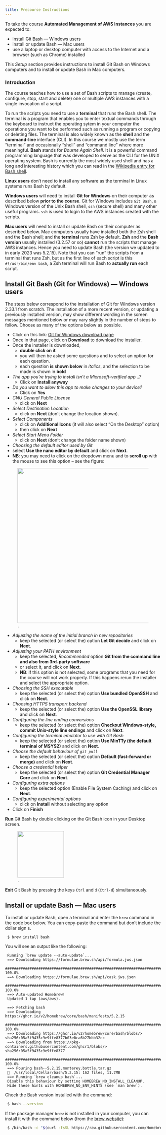 ```yaml
---
title: Precourse Instructions
---
```


To take the course **Automated Management of AWS Instances** you are expected to:

-   install Git Bash --- Windows users
-   install or update Bash --- Mac users
-   use a laptop or desktop computer with access to the Internet and a browser (such as Chrome) installed

This *Setup* section provides instructions to install Git Bash on Windows computers and to install or update Bash in Mac computers.

### **Introduction**

The course teaches how to use a set of Bash scripts to manage (create, configure, stop, start and delete) one or multiple AWS instances with a single invocation of a script.

To run the scripts you need to use a **terminal** that runs the Bash shell. The terminal is a program that enables you to enter textual commands through the keyboard to instruct the operating sytem in your computer the operations you want to be performed such as running a program or copying or deleting files. The terminal is also widely known as the **shell** and the **command-line** interface (CLI). In this course we mostly use the term "terminal" and occasionally "shell" and "command line" where more meaningful. **Bash** stands for *Bourne Again Shell*. It is a powerful command programming language that was developed to serve as the CLI for the UNIX operating system. Bash is currently the most widely used shell and has a long and interesting history which you can read in the [Wikipedia entry for Bash shell](https://en.wikipedia.org/wiki/Bash_(Unix_shell)).

**Linux users** don't need to install any software as the terminal in Linux systems runs Bash by default.

**Windows users** will need to install **Git for Windows** on their computer as described below **prior to the course**. Git for Windows includes `Git Bash`, a Windows version of the Unix Bash shell, `ssh` (secure shell) and many other useful programs. `ssh` is used to login to the AWS instances created with the scripts.

**Mac users** will need to install or update Bash on their computer as described below. Mac computers usually have installed both the Zsh shell and the Bash shell; and the **terminal** runs Zsh by default. **Zsh** and the **Bash version** usually installed (3.2.57 or so) **cannot** run the scripts that manage AWS instances. Hence you need to update Bash (the version we updated to in early 2023 was 5.2.15). Note that you can "run" the scripts from a terminal that runs Zsh, but as the first line of each script is this `#!/usr/bin/env bash`, a Zsh terminal will run Bash to **actually run** each script.

::: {.callout-note collapse="true"}
## Install Git Bash (Git for Windows) --- Windows users

The steps below correspond to the installation of Git for Windows version 2.33.1 from scratch. The installation of a more recent version, or updating a previously installed version, may show different wording in the screen messages mentioned below or may vary slightly in the number of steps to follow. Choose as many of the options below as possible.

-   Click on this link: [Git for Windows download page](https://gitforwindows.org/)
-   Once in that page, click on **Download** to download the installer.
-   Once the installer is downloaded,
    -   **double click on it**
    -   you will then be asked some questions and to select an option for each question.
    -   each question **is shown below** in *Italics*, and the selection to be made is shown in **bold**
-   *The app you're trying to install isn't a Microsoft-verified app ..?*
    -   Click on **Install anyway**
-   *Do you want to allow this app to make changes to your device?*
    -   Click on **Yes**
-   *GNU General Public License*
    -   click on **Next**
-   *Select Destination Location*
    -   click on **Next** (don't change the location shown).
-   *Select Components*
    -   click on **Additional Icons** (it will also select "On the Desktop" option)
    -   then click on **Next**
-   *Select Start Menu Folder*
    -   click on **Next** (don't change the folder name shown)
-   *Choosing the default editor used by Git*
-   select **Use the nano editor by default** and click on **Next**.
-   **NB**: you may need to click on the dropdown menu and to **scroll up** with the mouse to see this option -- see the figure:

![.](/images/git-installation-nano-option.png){width="500" fig-alt="GIT installation nano option"}

-   *Adjusting the name of the initial branch in new repositories*
    -   keep the selected (or select the) option **Let Git decide** and click on **Next**.
-   *Adjusting your PATH environment*
    -   keep the selected, *Recommended* option **Git from the command line and also from 3rd-party software**
    -   or select it, and click on **Next**.
    -   **NB**: if this option is not selected, some programs that you need for the course will not work properly. If this happens rerun the installer and select the appropriate option.
-   *Choosing the SSH executable*
    -   keep the selected (or select the) option **Use bundled OpenSSH** and click on **Next**.
-   *Choosing HTTPS transport backend*
    -   keep the selected (or select the) option **Use the OpenSSL library** and click on **Next**.
-   *Configuring the line ending conversions*
    -   keep the selected (or select the) option **Checkout Windows-style, commit Unix-style line endings** and click on **Next**.
-   *Configuring the terminal emulator to use with Git Bash*
    -   keep the selected (or select the) option **Use MinTTy (the default terminal of MSYS2)** and click on **Next**.
-   *Choose the default behaviour of `git pull`*
    -   keep the selected (or select the) option **Default (fast-forward or merge)** and click on **Next**.
-   *Choose a credential helper*
    -   keep the selected (or select the) option **Git Credential Manager Core** and click on **Next**.
-   *Configuring extra options*
    -   keep the selected option (Enable File System Caching) and click on **Next**.
-   *Configuring experimental options*
    -   click on **Install** without selecting any option
-   Click on **Finish**

**Run** Git Bash by double clicking on the Git Bash icon in your Desktop screen.

![.](/images/gitbash-launch-icon.png){width="150" fig-alt="Git Bash launch icon"}

**Exit** Git Bash by pressing the keys `Ctrl` and `d` (`Ctrl-d`) simultaneously.
:::

::: {.callout-note collapse="true"}
## Install or update Bash --- Mac users

To install or update Bash, open a terminal and enter the `brew` command in the code box below. You can copy-paste the command but don't include the dollar sign `$`.

``` .bash
 $ brew install bash
```

You will see an output like the following:

``` .default
 Running `brew update --auto-update`...
 ==> Downloading https://formulae.brew.sh/api/formula.jws.json
 ######################################################################## 100.0%
 ==> Downloading https://formulae.brew.sh/api/cask.jws.json
 ######################################################################## 100.0%
 ==> Auto-updated Homebrew!
 Updated 1 tap (aws/aws).

 ==> Fetching bash
 ==> Downloading https://ghcr.io/v2/homebrew/core/bash/manifests/5.2.15
 ######################################################################## 100.0%
 ==> Downloading https://ghcr.io/v2/homebrew/core/bash/blobs/> sha256:05a5f9435c9e9ffe8377b03e0ca6b27bbb32cc
 ==> Downloading from https://pkg-containers.githubusercontent.com/ghcr1/blobs/> sha256:05a5f9435c9e9ffe8377
 ######################################################################## 100.0%
 ==> Pouring bash--5.2.15.monterey.bottle.tar.gz
 🍺  /usr/local/Cellar/bash/5.2.15: 162 files, 11.7MB
 ==> Running `brew cleanup bash`...
 Disable this behaviour by setting HOMEBREW_NO_INSTALL_CLEANUP.
 Hide these hints with HOMEBREW_NO_ENV_HINTS (see `man brew`).
```

Check the Bash version installed with the command:

``` .bash
 $ bash --version
```

If the package manager `brew` is not installed in your computer, you can install it with the command below (from the [brew website](https://brew.sh/)):

``` .bash
 $ /bin/bash -c "$(curl -fsSL https://raw.githubusercontent.com/Homebrew/install/HEAD/install.sh)"
```
:::
